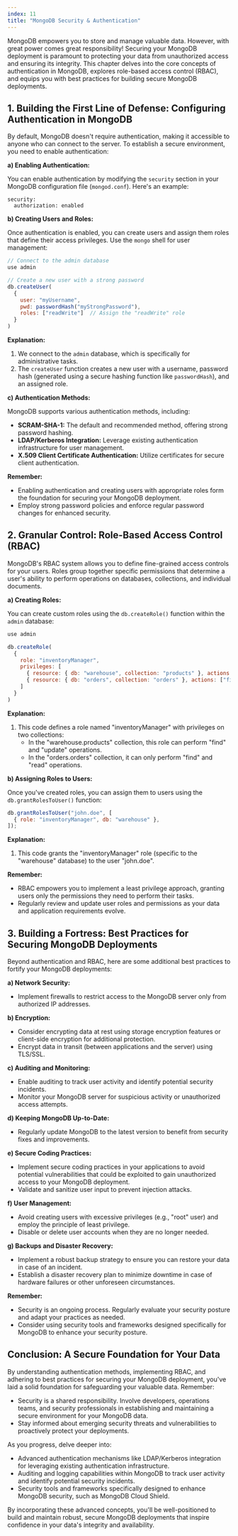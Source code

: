 ```yaml
---
index: 11
title: "MongoDB Security & Authentication"
---
```


MongoDB empowers you to store and manage valuable data. However, with great power comes great responsibility! Securing your MongoDB deployment is paramount to protecting your data from unauthorized access and ensuring its integrity. This chapter delves into the core concepts of authentication in MongoDB, explores role-based access control (RBAC), and equips you with best practices for building secure MongoDB deployments.

## 1. Building the First Line of Defense: Configuring Authentication in MongoDB

By default, MongoDB doesn't require authentication, making it accessible to anyone who can connect to the server. To establish a secure environment, you need to enable authentication:

**a) Enabling Authentication:**

You can enable authentication by modifying the `security` section in your MongoDB configuration file (`mongod.conf`). Here's an example:

```
security:
  authorization: enabled
```

**b) Creating Users and Roles:**

Once authentication is enabled, you can create users and assign them roles that define their access privileges. Use the `mongo` shell for user management:

```javascript
// Connect to the admin database
use admin

// Create a new user with a strong password
db.createUser(
  {
    user: "myUsername",
    pwd: passwordHash("myStrongPassword"),
    roles: ["readWrite"]  // Assign the "readWrite" role
  }
)
```

**Explanation:**

1. We connect to the `admin` database, which is specifically for administrative tasks.
2. The `createUser` function creates a new user with a username, password hash (generated using a secure hashing function like `passwordHash`), and an assigned role.

**c) Authentication Methods:**

MongoDB supports various authentication methods, including:

- **SCRAM-SHA-1:** The default and recommended method, offering strong password hashing.
- **LDAP/Kerberos Integration:** Leverage existing authentication infrastructure for user management.
- **X.509 Client Certificate Authentication:** Utilize certificates for secure client authentication.

**Remember:**

- Enabling authentication and creating users with appropriate roles form the foundation for securing your MongoDB deployment.
- Employ strong password policies and enforce regular password changes for enhanced security.

## 2. Granular Control: Role-Based Access Control (RBAC)

MongoDB's RBAC system allows you to define fine-grained access controls for your users. Roles group together specific permissions that determine a user's ability to perform operations on databases, collections, and individual documents.

**a) Creating Roles:**

You can create custom roles using the `db.createRole()` function within the `admin` database:

```javascript
use admin

db.createRole(
  {
    role: "inventoryManager",
    privileges: [
      { resource: { db: "warehouse", collection: "products" }, actions: ["find", "update"] },
      { resource: { db: "orders", collection: "orders" }, actions: ["find", "read"] }
    ]
  }
)
```

**Explanation:**

1. This code defines a role named "inventoryManager" with privileges on two collections:
   - In the "warehouse.products" collection, this role can perform "find" and "update" operations.
   - In the "orders.orders" collection, it can only perform "find" and "read" operations.

**b) Assigning Roles to Users:**

Once you've created roles, you can assign them to users using the `db.grantRolesToUser()` function:

```javascript
db.grantRolesToUser("john.doe", [
  { role: "inventoryManager", db: "warehouse" },
]);
```

**Explanation:**

1. This code grants the "inventoryManager" role (specific to the "warehouse" database) to the user "john.doe".

**Remember:**

- RBAC empowers you to implement a least privilege approach, granting users only the permissions they need to perform their tasks.
- Regularly review and update user roles and permissions as your data and application requirements evolve.

## 3. Building a Fortress: Best Practices for Securing MongoDB Deployments

Beyond authentication and RBAC, here are some additional best practices to fortify your MongoDB deployments:

**a) Network Security:**

- Implement firewalls to restrict access to the MongoDB server only from authorized IP addresses.

**b) Encryption:**

- Consider encrypting data at rest using storage encryption features or client-side encryption for additional protection.
- Encrypt data in transit (between applications and the server) using TLS/SSL.

**c) Auditing and Monitoring:**

- Enable auditing to track user activity and identify potential security incidents.
- Monitor your MongoDB server for suspicious activity or unauthorized access attempts.

**d) Keeping MongoDB Up-to-Date:**

- Regularly update MongoDB to the latest version to benefit from security fixes and improvements.

**e) Secure Coding Practices:**

- Implement secure coding practices in your applications to avoid potential vulnerabilities that could be exploited to gain unauthorized access to your MongoDB deployment.
- Validate and sanitize user input to prevent injection attacks.

**f) User Management:**

- Avoid creating users with excessive privileges (e.g., "root" user) and employ the principle of least privilege.
- Disable or delete user accounts when they are no longer needed.

**g) Backups and Disaster Recovery:**

- Implement a robust backup strategy to ensure you can restore your data in case of an incident.
- Establish a disaster recovery plan to minimize downtime in case of hardware failures or other unforeseen circumstances.

**Remember:**

- Security is an ongoing process. Regularly evaluate your security posture and adapt your practices as needed.
- Consider using security tools and frameworks designed specifically for MongoDB to enhance your security posture.

## Conclusion: A Secure Foundation for Your Data

By understanding authentication methods, implementing RBAC, and adhering to best practices for securing your MongoDB deployment, you've laid a solid foundation for safeguarding your valuable data. Remember:

- Security is a shared responsibility. Involve developers, operations teams, and security professionals in establishing and maintaining a secure environment for your MongoDB data.
- Stay informed about emerging security threats and vulnerabilities to proactively protect your deployments.

As you progress, delve deeper into:

- Advanced authentication mechanisms like LDAP/Kerberos integration for leveraging existing authentication infrastructure.
- Auditing and logging capabilities within MongoDB to track user activity and identify potential security incidents.
- Security tools and frameworks specifically designed to enhance MongoDB security, such as MongoDB Cloud Shield.

By incorporating these advanced concepts, you'll be well-positioned to build and maintain robust, secure MongoDB deployments that inspire confidence in your data's integrity and availability.
